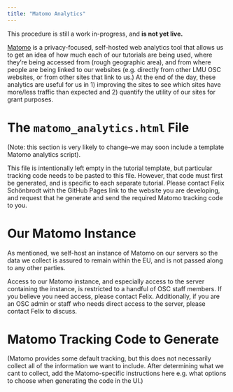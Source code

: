 ```yaml
---
title: "Matomo Analytics"
---
```


::: {.callout-warning}

This procedure is still a work in-progress, and **is not yet live.**

:::

[Matomo](https://matomo.org/) is a privacy-focused, self-hosted web analytics tool that allows us to get an idea of how much each of our tutorials are being used, where they're being accessed from (rough geographic area), and from where people are being linked to our websites (e.g. directly from other LMU OSC websites, or from other sites that link to us.) At the end of the day, these analytics are useful for us in 1) improving the sites to see which sites have more/less traffic than expected and 2) quantify the utility of our sites for grant purposes.

# The `matomo_analytics.html` File

(Note: this section is very likely to change--we may soon include a template Matomo analytics script).

This file is intentionally left empty in the tutorial template, but particular tracking code needs to be pasted to this file. However, that code must first be generated, and is specific to each separate tutorial. Please contact Felix Schönbrodt with the GitHub Pages link to the website you are developing, and request that he generate and send the required Matomo tracking code to you.

# Our Matomo Instance

As mentioned, we self-host an instance of Matomo on our servers so the data we collect is assured to remain within the EU, and is not passed along to any other parties.

Access to our Matomo instance, and especially access to the server containing the instance, is restricted to a handful of OSC staff members. If you believe you need access, please contact Felix. Additionally, if you are an OSC admin or staff who needs direct access to the server, please contact Felix to discuss.

# Matomo Tracking Code to Generate

(Matomo provides some default tracking, but this does not necessarily collect all of the information we want to include. After determining what we cant to collect, add the Matomo-specific instructions here e.g. what options to choose when generating the code in the UI.)


